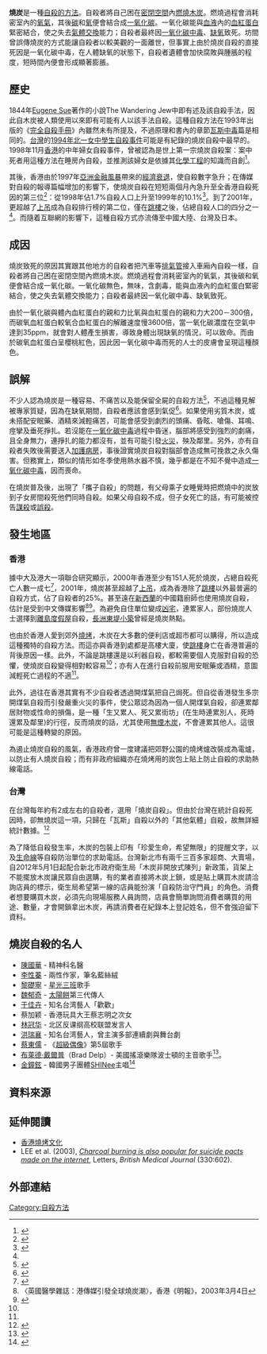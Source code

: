 {{Multiple issues|
{{wwv}}
{{Expand language|1=pt|time=2022-01-02T13:35:42+00:00|status=yes}}
}}
{{noteTA
|1=zh-hans:煤气;zh-hk:煤氣;zh-tw:瓦斯;
}}

'''燒炭'''是一種[[自殺的方法|自殺的方法]]。自殺者將自己困在[[密閉空間|密閉空間]]內[[燃燒|燃燒]][[木炭|木炭]]。燃燒過程會消耗密室內的[[氧氣|氧氣]]，其後[[碳|碳]]和[[氧|氧]]便會結合成[[一氧化碳|一氧化碳]]。一氧化碳能與[[血液|血液]]內的[[血紅蛋白|血紅蛋白]]緊密結合，使之失去[[氣體交換|氣體交換]]能力；自殺者最終因[[一氧化碳中毒|一氧化碳中毒]]、[[缺氧|缺氧]]致死。坊間曾誤傳燒炭的方式能讓自殺者以較美觀的一面離世，但事實上由於燒炭自殺的直接死因是一氧化碳中毒，在人體缺氧的狀態下，自殺者遺體會加快腐敗與腫脹的程度，短時間內便會形成顯著膨脹。

== 歷史 ==
1844年[[Eugene_Sue|Eugene Sue]]著作的小說The Wandering Jew中即有述及該自殺手法，因此自木炭被人類使用以來即有可能有人以該手法自殺。這種自殺方法在1993年出版的《[[完全自殺手冊|完全自殺手冊]]》內雖然未有所提及，不過原理和書內的章節[[瓦斯中毒|瓦斯中毒]]篇是相同的。[[台灣|台灣]]的[[1994年北一女中學生自殺事件|1994年北一女中學生自殺事件]]可能是有紀錄的燒炭自殺中最早的。1998年11月[[香港|香港]]的中年婦女自殺事件，曾被認為是世上第一宗燒炭自殺案：案中死者用這種方法在睡房內自殺，並推測該婦女是依據其[[化學工程|化學工程]]的知識而自創<ref>{{Cite journal|title=Charcoal-burning suicide in post-transition Hong Kong|url=https://www.cambridge.org/core/product/identifier/S0007125000230377/type/journal_article|last=Chan|first=Kathy P. M.|last2=Yip|first2=Paul S. F.|date=2005-01|journal=British Journal of Psychiatry|issue=1|doi=10.1192/bjp.186.1.67|volume=186|pages=67–73|language=en|issn=0007-1250|last3=Au|first3=Jade|last4=Lee|first4=Dominic T. S.}}</ref>。

其後，香港由於1997年[[亞洲金融風暴|亞洲金融風暴]]帶來的[[經濟衰退|經濟衰退]]，使自殺數字急升；在傳媒對自殺的報導篇幅增加的影響下，使燒炭自殺在短短兩個月內急升至全香港自殺死因的第三位<ref name="newscientist">{{Cite web|title=Media coverage boosts 'charcoal burning' suicides|url=https://www.newscientist.com/article/dn3448-media-coverage-boosts-charcoal-burning-suicides/|accessdate=2020-12-06|last=Bhattacharya|first=Shaoni|work=New Scientist|language=en-US|archive-date=2020-08-09|archive-url=https://web.archive.org/web/20200809122742/https://www.newscientist.com/article/dn3448-media-coverage-boosts-charcoal-burning-suicides/|dead-url=no}}</ref>：從1998年佔1.7%自殺人口上升至1999年的10.1%<ref>{{Cite journal|title=Burning charcoal: an indigenous method of committing suicide in Hong Kong|url=https://pubmed.ncbi.nlm.nih.gov/12019670/?dopt=Abstract|last=Leung|first=Chi Ming|last2=Chung|first2=Wai Sau D.|date=2002-05|journal=The Journal of Clinical Psychiatry|issue=5|volume=63|pages=447–450|issn=0160-6689|pmid=12019670|last3=So|first3=Eddie P. M.}}</ref>。到了2001年，更超越了[[上吊|上吊]]成為自殺排行榜的第二位，僅在[[跳樓|跳樓]]之後，佔總自殺人口的四分之一<ref name="newscientist" />。而隨着互聯網的影響下，這種自殺方式亦流傳至中國大陸、台灣及日本。

== 成因 ==
燒炭致死的原因其實跟其他地方的自殺者把汽車等[[排氣管|排氣管]]接入車廂內自殺一樣，自殺者將自己困在密閉空間內燃燒木炭。燃燒過程會消耗密室內的氧氣，其後碳和氧便會結合成一氧化碳。一氧化碳無色，無味，含劇毒，能與血液內的血紅蛋白緊密結合，使之失去氣體交換能力；自殺者最終因一氧化碳中毒、缺氧致死。

由於一氧化碳與體內血紅蛋白的親和力比氧與血紅蛋白的親和力大200－300倍，而碳氧血紅蛋白較氧合血紅蛋白的解離速度慢3600倍，當一氧化碳濃度在空氣中達到35ppm，就會對人體產生損害，導致身體出現缺氧的情況，可以致命。而由於碳氧血紅蛋白呈櫻桃紅色，因此因一氧化碳中毒而死的人士的皮膚會呈現這種顏色。

== 誤解 ==
不少人認為燒炭是一種容易、不痛苦以及能保留全屍的自殺方法<ref name="PsychiatrServ">{{Cite journal|title=Carbon monoxide poisoning as a new method of suicide in Hong Kong|url=https://pubmed.ncbi.nlm.nih.gov/11376237/|last=Chung|first=W. S.|last2=Leung|first2=C. M.|date=2001-06|journal=Psychiatric Services (Washington, D.C.)|issue=6|doi=10.1176/appi.ps.52.6.836|volume=52|pages=836–837|issn=1075-2730|pmid=11376237}}</ref>，不過這種見解被專家質疑，因為在缺氧期間，自殺者應該會感到氣促<ref>{{Cite web|title=Life is precious|url=http://app1.chinadaily.com.cn/star/2002/0530/fe19-1.html|accessdate=2020-12-06|date=2002-05-30|publisher=China Daly|archiveurl=https://web.archive.org/web/20160304060741/http://app1.chinadaily.com.cn/star/2002/0530/fe19-1.html|archivedate=2016-03-04|dead-url=yes}}</ref>。如果使用劣質木炭，或未搭配安眠藥、酒精來減輕痛苦，可能會感受到劇烈的頭痛、昏眩、嗆傷、耳鳴、痙攣及垂死掙扎。若沒能在[[一氧化碳中毒|一氧化碳中毒]]過程中昏迷，腦部將感受到強烈的劇痛，且全身無力，連掙扎的能力都沒有，並有可能引發[[火災|火災]]，殃及鄰里。另外，亦有自殺者失敗後需要送入[[加護病房|加護病房]]，事後證實燒炭自殺對腦部會造成無可挽救之永久傷害。但務實上，類似的情形如冬季使用熱水器不慎，幾乎都是在不知不覺中造成[[一氧化碳中毒|一氧化碳中毒]]，因而喪命。

在燒炭普及後，出現了「攜子自殺」的問題，有父母乘子女睡覺時把燃燒中的炭放到子女房間殺死他們同時自殺。如果父母自殺不成，但子女死亡的話，有可能被控告[[謀殺|謀殺]]或[[誤殺|誤殺]]。

==發生地區==
===香港===
據中大及港大一項聯合研究顯示，2000年香港至少有151人死於燒炭，占總自殺死亡人數一成七<ref>{{Cite web|title=港人燒炭自殺世界稱冠|url=https://www.epochtimes.com/b5/1/1/28/n40251.htm|accessdate=2020-12-06|date=2001-01-28|work=大紀元|language=zh-Hant|archive-date=2019-09-12|archive-url=https://web.archive.org/web/20190912084759/http://www.epochtimes.com/b5/1/1/28/n40251.htm|dead-url=no}}</ref>，2001年，燒炭甚至超越了[[自缢|上吊]]，成為香港除了[[跳落|跳樓]]以外最普遍的自殺方式，佔了自殺者的25%。甚至遠在[[新西蘭|新西蘭]]的中國籍廚師也使用燒炭自殺，估計是受到中文傳媒影響<ref>〈英國醫學雜誌：港傳媒引發全球燒炭潮〉，香港《明報》，2003年3月4日</ref><ref>{{Cite journal|title=Media influence on suicide|url=https://www.bmj.com/content/326/7387/498|last=Group|first=British Medical Journal Publishing|date=2003-03-01|journal=BMJ|issue=7387|doi=10.1136/bmj.326.7387.498|volume=326|pages=498|language=en|issn=0959-8138|pmid=12609951|access-date=2020-12-06|archive-date=2019-10-16|archive-url=https://web.archive.org/web/20191016215303/https://www.bmj.com/content/326/7387/498|dead-url=no}}</ref>。為避免自住單位變成[[凶宅|凶宅]]，連累家人，部份燒炭人士選擇到[[離島區|離島]][[度假屋|度假屋]]自殺，[[長洲_(香港)|長洲]][[東堤小築|東堤小築]]曾經是燒炭熱點。

也由於香港人愛到郊外[[香港燒烤文化|燒烤]]，木炭在大多數的便利店或超市都可以購得，所以造成這種獨特的自殺方法。而這亦與香港到處都是高樓大廈，使[[跳樓|跳樓]]身亡在香港普遍的背後原因一樣。此外，不論是跳樓還是以利器自殺，都較需要個人克服對自殺的恐懼，使燒炭自殺變得相對較容易<ref name="PsychiatrServ" />；亦有人在進行自殺前服用安眠藥或酒精，意圖減輕死亡過程的不適<ref name="PsychiatrServ" />。

此外，過往在香港其實有不少自殺者透過開煤氣把自己焗死。但自從香港發生多宗開煤氣自殺而引發嚴重火災的事件，使公眾認為因為一個人開煤氣自殺，卻連累鄰居財物或性命的損傷，是一種「生又累人、死又累街坊」(在生時連累別人，死時還累及鄰里)的行徑，反而燒炭的話，尤其使用[[無煙木炭|無煙木炭]]，不會連累其他人。這很可能是這種轉變的原因。

為遏止燒炭自殺的風氣，香港政府曾一度建議把郊野公園的燒烤爐改裝成為電爐，以防止有人燒炭自殺；而有非政府組織亦在燒烤用的炭包上貼上防止自殺的求助熱線電話。

===台灣===
在台灣每年約有2成左右的自殺者，選用「燒炭自殺」。但由於台灣在統計自殺死因時，卻無燒炭這一項，只歸在「瓦斯」自殺以外的「其他氣體」自殺，故無詳細統計數據。<ref>{{cite news | language = | author = | coauthors = | url =http://www.libertytimes.com.tw/2005/new/oct/9/today-life6.htm | title =自殺死亡率 通報數2倍 | work = | publisher =[[自由時報|自由時報]] | pages = | date =2005年10月9日 | accessdate =2008-02-29 | archive-date =2011-02-16 | archive-url =https://web.archive.org/web/20110216130710/http://www.libertytimes.com.tw/2005/new/oct/9/today-life6.htm | dead-url =no }}</ref>

為了降低自殺發生率，木炭的包裝上印有「珍愛生命，希望無限」的提醒文字，以及[[生命線_(熱線)|生命線]]等自殺防治單位的求助電話。台灣新北市有兩千三百多家超商、大賣場，自2012年5月1日起配合新北市政府衛生局「木炭非開放式陳列」新政策，貨架上不能擺放木炭讓民眾自由選購，有的業者直接將木炭上鎖，或是貼上購買木炭請洽詢店員的標示，衛生局希望第一線的店員能扮演「自殺防治守門員」的角色。消費者想要購買木炭，必須先向現場服務人員詢問，店員會簡單詢問消費者購買的用途、數量，才會開鎖拿出木炭，再請消費者在紀錄本上登記姓名，但不會強迫留下資料。

==燒炭自殺的名人==
*[[陳國華_(精神科醫生)|陳國華]] - 精神科名醫
*[[李性蓁|李性蓁]] - 兩性作家，筆名藍絲絨
*[[黎礎寧|黎礎寧]] - [[星光三班|星光三班]]歌手
*[[魏郁奇|魏郁奇]] - [[太陽餅|太陽餅]]第三代傳人
*[[于佳卉|于佳卉]] - 知名台湾藝人「歡歡」
* 蔡加颖 - 香港玩具大王蔡志明之次女
*[[林冠华|林冠华]] - 北区反课纲高校联盟发言人
*[[洪瑞襄|洪瑞襄]] - 知名台湾藝人，曾主演多部連續劇與舞台劇
*[[蔡東儒|蔡東儒]] - 《[[超級偶像|超級偶像]]》第5屆歌手
*[[布萊德·戴爾普|布萊德·戴爾普]]（Brad Delp）- 美國搖滾樂隊波士頓的主音歌手<ref>{{cite web|title=2007年殞落的音樂人 Part 2|url=http://www1.iwant-pop.com/a-d0003/?sn=a-d0003_20080103_01|accessdate=2008-05-27|publisher=銀河西洋音樂城}}{{dead link|date=2018年3月|bot=InternetArchiveBot|fix-attempted=yes}}</ref>。
*[[鐘鉉|金鐘鉉]] - 韓國男子團體[[SHINee|SHINee]]主唱<ref>{{Cite web|title=【不斷更新】27歲「SHINee」鐘鉉燒炭自殺 吵架離家曝憂鬱症|url=https://tw.appledaily.com/entertainment/20171218/54D3OALENJTYVU7S7WO7UQ3WW4/|accessdate=2020-12-06|work=蘋果新聞網|language=zh-tw|archive-date=2020-04-18|archive-url=https://web.archive.org/web/20200418130532/https://tw.appledaily.com/entertainment/20171218/54D3OALENJTYVU7S7WO7UQ3WW4/|dead-url=no}}</ref>

==資料來源==
<references />

==延伸閱讀==
*[[香港燒烤文化|香港燒烤文化]]
* LEE et al. (2003), [http://bmj.bmjjournals.com/cgi/content/full/330/7491/602-b?maxtoshow=&HITS=10&hits=10&RESULTFORMAT=&fulltext=suicide+hong+kong&andorexactfulltext=and&searchid=1&FIRSTINDEX=0&sortspec=relevance&resourcetype=HWCIT ''Charcoal burning is also popular for suicide pacts made on the internet''], Letters, ''British Medical Journal'' (330:602).

==外部連結==
{{自殺方式}}

[[Category:自殺方法|Category:自殺方法]]